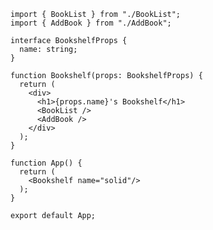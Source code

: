 ```tsx
import { BookList } from "./BookList";
import { AddBook } from "./AddBook";

interface BookshelfProps {
  name: string;
}

function Bookshelf(props: BookshelfProps) {
  return (
    <div>
      <h1>{props.name}'s Bookshelf</h1>
      <BookList />
      <AddBook />
    </div>
  );
}

function App() {
  return (
    <Bookshelf name="solid"/>
  );
}

export default App;
```
